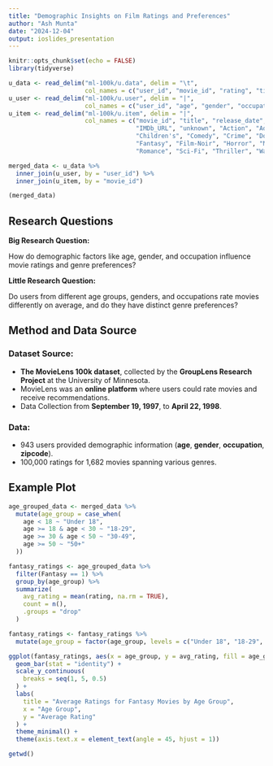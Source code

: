 ```yaml
---
title: "Demographic Insights on Film Ratings and Preferences"
author: "Ash Munta"
date: "2024-12-04"
output: ioslides_presentation
---
```


```r
knitr::opts_chunk$set(echo = FALSE)
library(tidyverse)
```

```r

u_data <- read_delim("ml-100k/u.data", delim = "\t", 
                     col_names = c("user_id", "movie_id", "rating", "timestamp"))
u_user <- read_delim("ml-100k/u.user", delim = "|", 
                     col_names = c("user_id", "age", "gender", "occupation", "zip_code"))
u_item <- read_delim("ml-100k/u.item", delim = "|", 
                     col_names = c("movie_id", "title", "release_date", "video_release_date",
                                   "IMDb_URL", "unknown", "Action", "Adventure", "Animation", 
                                   "Children's", "Comedy", "Crime", "Documentary", "Drama", 
                                   "Fantasy", "Film-Noir", "Horror", "Musical", "Mystery", 
                                   "Romance", "Sci-Fi", "Thriller", "War", "Western"))

```

```r
merged_data <- u_data %>%
  inner_join(u_user, by = "user_id") %>%
  inner_join(u_item, by = "movie_id")

(merged_data)
```


## Research Questions

**Big Research Question:**

How do demographic factors like age, gender, and occupation influence movie ratings and genre preferences?

**Little Research Question:**

Do users from different age groups, genders, and occupations rate movies differently on average, and do they have distinct genre preferences?

## Method and Data Source

### Dataset Source:
- **The MovieLens 100k dataset**, collected by the **GroupLens Research Project** at the University of Minnesota.
- MovieLens was an **online platform** where users could rate movies and receive recommendations.
- Data Collection from **September 19, 1997**, to **April 22, 1998**.

### Data:
- 943 users provided demographic information (**age**, **gender**, **occupation**, **zipcode**).
- 100,000 ratings for 1,682 movies spanning various genres.


## Example Plot

```r
age_grouped_data <- merged_data %>%
  mutate(age_group = case_when(
    age < 18 ~ "Under 18",
    age >= 18 & age < 30 ~ "18-29",
    age >= 30 & age < 50 ~ "30-49",
    age >= 50 ~ "50+"
  ))

fantasy_ratings <- age_grouped_data %>%
  filter(Fantasy == 1) %>%  
  group_by(age_group) %>%  
  summarize(
    avg_rating = mean(rating, na.rm = TRUE),  
    count = n(),  
    .groups = "drop"
  )

fantasy_ratings <- fantasy_ratings %>%
  mutate(age_group = factor(age_group, levels = c("Under 18", "18-29", "30-49", "50+")))

```



```r
ggplot(fantasy_ratings, aes(x = age_group, y = avg_rating, fill = age_group)) +
  geom_bar(stat = "identity") +
  scale_y_continuous(
    breaks = seq(1, 5, 0.5) 
  ) +
  labs(
    title = "Average Ratings for Fantasy Movies by Age Group",
    x = "Age Group",
    y = "Average Rating"
  ) +
  theme_minimal() +
  theme(axis.text.x = element_text(angle = 45, hjust = 1))

```
```r
getwd()
```


